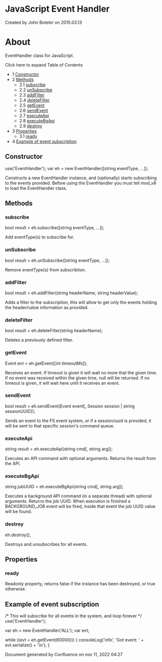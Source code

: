 
# JavaScript Event Handler 

 Created by  John Boteler on 2015.03.13

# About

EventHandler class for JavaScript.

Click here to expand Table of Contents

* 1 [Constructor](#constructor)
* 2 [Methods](#-freeswitch--javascript-event-handler-)  
   * 2.1 [subscribe](#subscribe)  
   * 2.2 [unSubscribe](#unsubscribe)  
   * 2.3 [addFilter](#addfilter)  
   * 2.4 [deleteFilter](#deletefilter)  
   * 2.5 [getEvent](#sendevent)  
   * 2.6 [sendEvent](#sendevent)  
   * 2.7 [executeApi](#executeapi)  
   * 2.8 [executeBgApi](#executebgapi)  
   * 2.9 [destroy](#-freeswitch--javascript-event-handler-)
* 3 [Properties](#properties)  
   * 3.1 [ready](#-freeswitch--javascript-event-handler-)
* 4 [Example of event subscription](#example-of-event-subscription)

## Constructor

use('EventHandler');
var eh = new EventHandler([string eventType, ...]);

Constructs a new EventHandler instance, and (optionally) starts subscribing to the events provided. Before using the EventHandler you must tell mod\_v8 to load the EventHandler class.

## Methods

### subscribe

bool result = eh.subscribe([string eventType, ...]);

Add eventType(s) to subscribe for.

### unSubscribe

bool result = eh.unSubscribe([string eventType, ...]);

Remove eventType(s) from subscribtion.

### addFilter

bool result = eh.addFilter(string headerName, string headerValue);

Adds a filter to the subscription, this will allow to get only the events holding the header/value information as provided.

### deleteFilter

bool result = eh.deleteFilter(string headerName);

Deletes a previously defined filter.

### getEvent

Event evt = eh.getEvent([int timeoutMs]);

Receives an event. If timeout is given it will wait no more that the given time. If no event was received within the given time, null will be returned. If no timeout is given, it will wait here until it receives an event.

### sendEvent

bool result = eh.sendEvent(Event event[, Session session | string sessionUUID]);

Sends an event to the FS event system, or if a session/uuid is provided, it will be sent to that specific session's command queue.

### executeApi

string result = eh.executeApi(string cmd[, string arg]);

Executes an API command with optional arguments. Returns the result from the API.

### executeBgApi

string jubUUID = eh.executeBgApi(string cmd[, string arg]);

Executes a background API command (in a separate thread) with optional arguments. Returns the job UUID. When execution is finished a BACKGROUND\_JOB event will be fired, inside that event the job UUID value will be found.

### destroy

eh.destroy();

Destroys and unsubscribes for all events.

## Properties

### ready

Readonly property, returns false if the instance has been destroyed, or true otherwise.

## Example of event subscription

   /* This will subscribe for all events in the system, and loop forever */
   use('EventHandler');
   
   var eh = new EventHandler('ALL');
   var evt;
   
   while ((evt = eh.getEvent(60000))) {
       consoleLog('info', 'Got event: ' + evt.serialize() + '\n');
   }

Document generated by Confluence on nov 11, 2022 04:27
